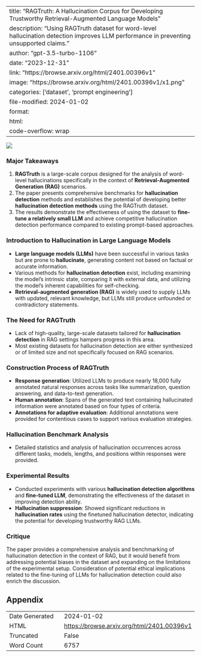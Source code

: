 
---
title: "RAGTruth: A Hallucination Corpus for Developing Trustworthy Retrieval-Augmented Language Models"
description: "Using RAGTruth dataset for word-level hallucination detection improves LLM performance in preventing unsupported claims."
author: "gpt-3.5-turbo-1106"
date: "2023-12-31"
link: "https://browse.arxiv.org/html/2401.00396v1"
image: "https://browse.arxiv.org/html/2401.00396v1/x1.png"
categories: ['dataset', 'prompt engineering']
file-modified: 2024-01-02
format:
  html:
    code-overflow: wrap
---

![](https://browse.arxiv.org/html/2401.00396v1/x1.png)

### Major Takeaways

1. **RAGTruth** is a large-scale corpus designed for the analysis of word-level hallucinations specifically in the context of **Retrieval-Augmented Generation (RAG)** scenarios.
2. The paper presents comprehensive benchmarks for **hallucination detection** methods and establishes the potential of developing better **hallucination detection methods** using the RAGTruth dataset.
3. The results demonstrate the effectiveness of using the dataset to **fine-tune a relatively small LLM** and achieve competitive hallucination detection performance compared to existing prompt-based approaches.

### Introduction to Hallucination in Large Language Models

- **Large language models (LLMs)** have been successful in various tasks but are prone to **hallucinate**, generating content not based on factual or accurate information.
- Various methods for **hallucination detection** exist, including examining the model's intrinsic state, comparing it with external data, and utilizing the model’s inherent capabilities for self-checking.
- **Retrieval-augmented generation (RAG)** is widely used to supply LLMs with updated, relevant knowledge, but LLMs still produce unfounded or contradictory statements.

### The Need for RAGTruth

- Lack of high-quality, large-scale datasets tailored for **hallucination detection** in RAG settings hampers progress in this area.
- Most existing datasets for hallucination detection are either synthesized or of limited size and not specifically focused on RAG scenarios.

### Construction Process of RAGTruth

- **Response generation**: Utilized LLMs to produce nearly 18,000 fully annotated natural responses across tasks like summarization, question answering, and data-to-text generation.
- **Human annotation**: Spans of the generated text containing hallucinated information were annotated based on four types of criteria.
- **Annotations for adaptive evaluation**: Additional annotations were provided for contentious cases to support various evaluation strategies.

### Hallucination Benchmark Analysis

- Detailed statistics and analysis of hallucination occurrences across different tasks, models, lengths, and positions within responses were provided.

### Experimental Results

- Conducted experiments with various **hallucination detection algorithms** and **fine-tuned LLM**, demonstrating the effectiveness of the dataset in improving detection ability.
- **Hallucination suppression**: Showed significant reductions in **hallucination rates** using the finetuned hallucination detector, indicating the potential for developing trustworthy RAG LLMs.

### Critique

The paper provides a comprehensive analysis and benchmarking of hallucination detection in the context of RAG, but it would benefit from addressing potential biases in the dataset and expanding on the limitations of the experimental setup. Consideration of potential ethical implications related to the fine-tuning of LLMs for hallucination detection could also enrich the discussion.

## Appendix

|          |          |
|----------|----------|
| Date Generated     | 2024-01-02       |
| HTML     | [https://browse.arxiv.org/html/2401.00396v1](https://browse.arxiv.org/html/2401.00396v1)       |
| Truncated       | False       |
| Word Count       | 6757       |